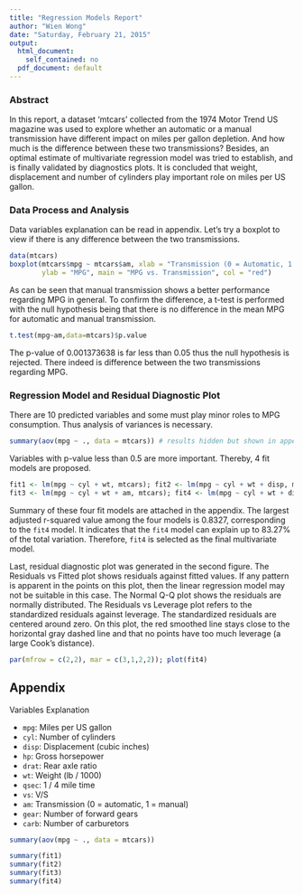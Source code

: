 ```yaml
---
title: "Regression Models Report"
author: "Wien Wong"
date: "Saturday, February 21, 2015"
output:
  html_document:
    self_contained: no
  pdf_document: default
---
```


### Abstract
In this report, a dataset 'mtcars' collected from the 1974 Motor Trend US magazine was used to explore whether an automatic or a manual transmission have different impact on miles per gallon depletion. And how much is the difference between these two transmissions? Besides, an optimal estimate of multivariate regression model was tried to establish, and is finally validated by diagnostics plots. It is concluded that weight, displacement and number of cylinders play important role on miles per US gallon.

### Data Process and Analysis
Data variables explanation can be read in appendix. Let's try a boxplot to view if there is any difference between the two transmissions.

```r
data(mtcars)
boxplot(mtcars$mpg ~ mtcars$am, xlab = "Transmission (0 = Automatic, 1 = Manual)", 
        ylab = "MPG", main = "MPG vs. Transmission", col = "red")
```

As can be seen that manual transmission shows a better performance regarding MPG in general. To confirm the difference, a t-test is performed with the null hypothesis being that there is no difference in the mean MPG for automatic and manual transmission.
```r
t.test(mpg~am,data=mtcars)$p.value
```
The p-value of 0.001373638 is far less than 0.05 thus the null hypothesis is rejected. There indeed is difference between the two transmissions regarding MPG. 

### Regression Model and Residual Diagnostic Plot 
There are 10 predicted variables and some must play minor roles to MPG consumption. Thus analysis of variances is necessary.
```r
summary(aov(mpg ~ ., data = mtcars)) # results hidden but shown in appendix
```
Variables with p-value less than 0.5 are more important. Thereby, 4 fit models are proposed.
```r
fit1 <- lm(mpg ~ cyl + wt, mtcars); fit2 <- lm(mpg ~ cyl + wt + disp, mtcars)
fit3 <- lm(mpg ~ cyl + wt + am, mtcars); fit4 <- lm(mpg ~ cyl + wt + disp + am, mtcars)
```
Summary of these four fit models are attached in the appendix. The largest adjusted r-squared value among the four models is 0.8327, corresponding to the `fit4` model. It indicates that the `fit4` model can explain up to 83.27% of the total variation. Therefore, `fit4` is selected as the final multivariate model. 

Last, residual diagnostic plot was generated in the second figure. The Residuals vs Fitted plot shows residuals against fitted values. If any pattern is apparent in the points on this plot, then the linear regression model may not be suitable in this case. The Normal Q-Q plot shows the residuals are normally distributed. The Residuals vs Leverage plot refers to the standardized residuals against leverage. The standardized residuals are centered around zero. On this plot, the red smoothed line stays close to the horizontal gray dashed line and that no points have too much leverage (a large Cook's distance). 
```r
par(mfrow = c(2,2), mar = c(3,1,2,2)); plot(fit4)
```

## Appendix

Variables Explanation

- `mpg`: Miles per US gallon
- `cyl`: Number of cylinders
- `disp`: Displacement (cubic inches)
- `hp`: Gross horsepower
- `drat`: Rear axle ratio
- `wt`: Weight (lb / 1000)
- `qsec`: 1 / 4 mile time
- `vs`: V/S
- `am`: Transmission (0 = automatic, 1 = manual)
- `gear`: Number of forward gears
- `carb`: Number of carburetors

```r
summary(aov(mpg ~ ., data = mtcars))
```

```r
summary(fit1)
summary(fit2)
summary(fit3)
summary(fit4)
```
